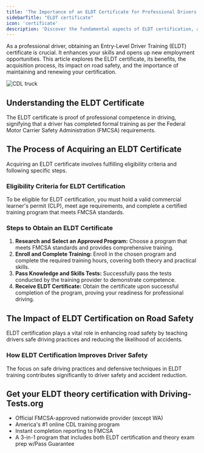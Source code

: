 ```yaml
---
title: 'The Importance of an ELDT Certificate for Professional Drivers'
sidebarTitle: "ELDT certificate"
icon: 'certificate'
description: 'Discover the fundamental aspects of ELDT certification, a crucial step for aspiring commercial drivers to meet federal training standards.'
---
```


As a professional driver, obtaining an Entry-Level Driver Training (ELDT) certificate is crucial. It enhances your skills and opens up new employment opportunities. This article explores the ELDT certificate, its benefits, the acquisition process, its impact on road safety, and the importance of maintaining and renewing your certification.

<Frame>
  <img src="https://driving-tests.org/wp-content/uploads/2023/12/cdl-truck3-optim.jpeg" alt="CDL truck"/>
</Frame>

## Understanding the ELDT Certificate

The ELDT certificate is proof of professional competence in driving, signifying that a driver has completed formal training as per the Federal Motor Carrier Safety Administration (FMCSA) requirements. 

## The Process of Acquiring an ELDT Certificate

Acquiring an ELDT certificate involves fulfilling eligibility criteria and following specific steps. 

### Eligibility Criteria for ELDT Certification

<Card>
To be eligible for ELDT certification, you must hold a valid commercial learner's permit (CLP), meet age requirements, and complete a certified training program that meets FMCSA standards.
</Card>

### Steps to Obtain an ELDT Certificate

1. **Research and Select an Approved Program:** Choose a program that meets FMCSA standards and provides comprehensive training.
2. **Enroll and Complete Training:** Enroll in the chosen program and complete the required training hours, covering both theory and practical skills.
3. **Pass Knowledge and Skills Tests:** Successfully pass the tests conducted by the training provider to demonstrate competence.
4. **Receive ELDT Certificate:** Obtain the certificate upon successful completion of the program, proving your readiness for professional driving.

## The Impact of ELDT Certification on Road Safety

ELDT certification plays a vital role in enhancing road safety by teaching drivers safe driving practices and reducing the likelihood of accidents.

### How ELDT Certification Improves Driver Safety

The focus on safe driving practices and defensive techniques in ELDT training contributes significantly to driver safety and accident reduction.

## Get your ELDT theory certification with Driving-Tests.org
- Official FMCSA-approved nationwide provider (except WA)
- America's #1 online CDL training program
- Instant completion reporting to FMCSA
- A 3-in-1 program that includes both ELDT certification and theory exam prep w/Pass Guarantee

<Snippet file="cdl-premium.mdx" />